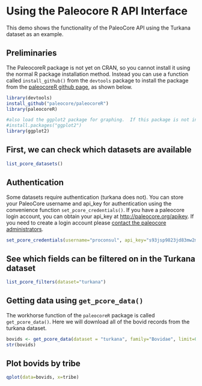 Using the Paleocore R API Interface
========================================================

This demo shows the functionality of the PaleoCore API using the Turkana dataset as an example. 

## Preliminaries
The PaleocoreR package is not yet on CRAN, so you cannot install it using the normal R package installation method.  Instead you can use a function called `install_github()` from the `devtools` package to install the package from the [paleocoreR github page](http://paleocore.github.com/paleocoreR), as shown below.

```r
library(devtools)
install_github("paleocore/paleocoreR")
library(paleocoreR)

#also load the ggplot2 package for graphing.  If this package is not installed already you can try
#install.packages("ggplot2")
library(ggplot2)
```
## First, we can check which datasets are available

```r
list_pcore_datasets()
```

## Authentication

Some datasets require authentication (turkana does not).  You can store your PaleoCore username and api_key for authentication using the convenience function `set_pcore_credentials()`.  If you have a paleocore login account, you can obtain your api_key at [http://paleocore.org/apikey](http://paleocore.org/apikey). If you need to create a login account please [contact the paleocore administrators](http://paleocore.org/about). 

```r
set_pcore_credentials(username="proconsul", api_key="s93jsp9823jd83mw2md922d93kd73f23kdf23ld7")
```

## See which fields can be filtered on in the Turkana dataset

```r
list_pcore_filters(dataset="turkana")
```


## Getting data using `get_pcore_data()`

The workhorse function of the `paleocoreR` package is called `get_pcore_data()`.  Here we will download all of the bovid records from the turkana dataset.  
```r
bovids <- get_pcore_data(dataset = "turkana", family="Bovidae", limit=0)
str(bovids)
```

## Plot bovids by tribe
```r
qplot(data=bovids, x=tribe)
```


